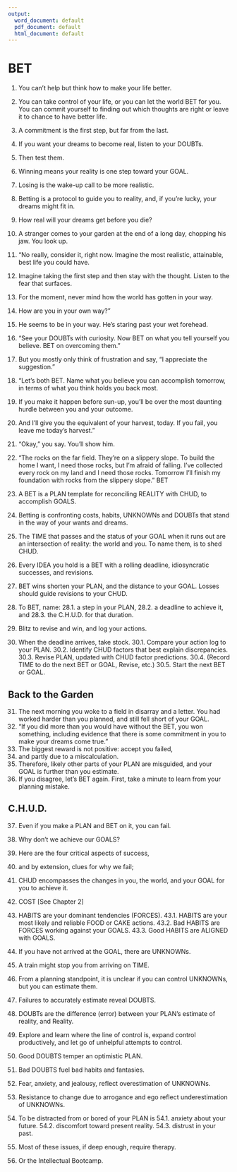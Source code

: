 ```yaml
---
output:
  word_document: default
  pdf_document: default
  html_document: default
---
```


#	BET  

1.	You can't help but think how to make your life better.
2.	You can take control of your life, or you can let the world BET for you. 
You can commit yourself to finding out which thoughts are right or 
leave it to chance to have better life.
3.	A commitment is the first step, but far from the last.
4.	If you want your dreams to become real, listen to your DOUBTs.
5.	Then test them.
6.	Winning means your reality is one step toward your GOAL. 
7.	Losing is the wake-up call to be more realistic.
8.	Betting is a protocol to guide you to reality, and, if you're lucky, your 
dreams might fit in.
9.	How real will your dreams get before you die?

10.	A stranger comes to your garden at the end of a long day, chopping his 
jaw. You look up.
11.	"No really, consider it, right now. Imagine the most realistic, 
attainable, best life you could have. 
12.	Imagine taking the first step and then stay with the thought. Listen to 
the fear that surfaces. 
13.	For the moment, never mind how the world has gotten in your way. 
14.	How are you in your own way?"
15.	He seems to be in your way. He's staring past your wet forehead.
16.	"See your DOUBTs with curiosity. Now BET on what you tell yourself 
you believe. BET on overcoming them."
17.	But you mostly only think of frustration and say, "I appreciate the 
suggestion."
18.	"Let's both BET. Name what you believe you can accomplish 
tomorrow, in terms of what you think holds you back most. 
19.	If you make it happen before sun-up, you'll be over the most daunting 
hurdle between you and your outcome. 
20.	And I'll give you the equivalent of your harvest, today. If you fail, you 
leave me today's harvest."
21.	"Okay," you say. You'll show him.
22.	"The rocks on the far field. They're on a slippery slope. To build the 
home I want, I need those rocks, but I'm afraid of falling. I've collected 
every rock on my land and I need those rocks. Tomorrow I'll finish my 
foundation with rocks from the slippery slope."
BET
23.	A BET is a PLAN template for reconciling REALITY with CHUD, to 
accomplish GOALS.
24.	Betting is confronting costs, habits, UNKNOWNs and DOUBTs that 
stand in the way of your wants and dreams. 
25.	The TIME that passes and the status of your GOAL when it runs out are 
an intersection of reality: the world and you. To name them, is to shed 
CHUD.
26.	Every IDEA you hold is a BET with a rolling deadline, idiosyncratic 
successes, and revisions.
27.	BET wins shorten your PLAN, and the distance to your GOAL. 
Losses should guide revisions to your CHUD.
28.	To BET, name: 
28.1.	a step in your PLAN, 
28.2.	a deadline to achieve it, and 
28.3.	the C.H.U.D. for that duration.
29.	Blitz to revise and win, and log your actions.
30.	When the deadline arrives, take stock. 
30.1.	Compare your action log to your PLAN. 
30.2.	Identify CHUD factors that best explain discrepancies.
30.3.	Revise PLAN, updated with CHUD factor predictions.
30.4.	(Record TIME to do the next BET or GOAL, Revise, etc.)
30.5.	Start the next BET or GOAL.

## Back to the Garden

31.	The next morning you woke to a field in disarray and a letter. You had 
worked harder than you planned, and still fell short of your GOAL. 
32.	"If you did more than you would have without the BET, you won 
something, including evidence that there is some commitment in you 
to make your dreams come true."
33.	The biggest reward is not positive: accept you failed, 
34.	and partly due to a miscalculation. 
35.	Therefore, likely other parts of your PLAN are misguided, and your 
GOAL is further than you estimate.
36.	If you disagree, let's BET again. First, take a minute to learn from your 
planning mistake.

## C.H.U.D. 

37.	Even if you make a PLAN and BET on it, you can fail.
38.	Why don't we achieve our GOALS?
39.	Here are the four critical aspects of success, 
40.	and by extension, clues for why we fail;
41.	CHUD encompasses the changes in you, the world, and your GOAL for 
you to achieve it.
42.	COST [See Chapter 2]
43.	HABITS are your dominant tendencies (FORCES). 
43.1.	HABITS are your most likely and reliable FOOD or CAKE actions.
43.2.	Bad HABITS are FORCES working against your GOALS. 
43.3.	Good HABITS are ALIGNED with GOALS.
44.	If you have not arrived at the GOAL, there are UNKNOWNs. 
45.	A train might stop you from arriving on TIME.
46.	From a planning standpoint, it is unclear if you can control 
UNKNOWNs, but you can estimate them. 
47.	Failures to accurately estimate reveal DOUBTS.
48.	DOUBTs are the difference (error) between your PLAN's estimate of 
reality, and Reality.
49.	Explore and learn where the line of control is, expand control 
productively, and let go of unhelpful attempts to control.
50.	Good DOUBTS temper an optimistic PLAN. 
51.	Bad DOUBTS fuel bad habits and fantasies.
52.	Fear, anxiety, and jealousy, reflect overestimation of UNKNOWNs. 
53.	Resistance to change due to arrogance and ego reflect 
underestimation of UNKNOWNs.
54.	To be distracted from or bored of your PLAN is
54.1.	 anxiety about your future. 
54.2.	discomfort toward present reality. 
54.3.	distrust in your past.

55.	Most of these issues, if deep enough, require therapy. 
56.	Or the Intellectual Bootcamp.

